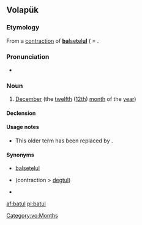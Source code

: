 {{also|batül}}
==Volapük==

===Etymology===
From a [[contraction]] of [[balsetelul|'''ba'''lse'''t'''el'''ul''']] ( = {{compound|bals|e|tel|-ul|lang=vo|t1=ten, now [[deg#Volapük|deg]]|t2=and|t3=two|t4=([[morpheme]] for) month (< [[mul#Volapük|mul]])}}.

===Pronunciation===
* {{IPA|[ba.ˈtul]|lang=vo}}

===Noun===
{{vo-noun}}

# {{lb|vo|obsolete}} [[December]] (the [[twelfth]] ([[12th]]) [[month]] of the [[year]])

====Declension====
{{vo-decl-noun}}

====Usage notes====
* This older term has been replaced by {{m|vo|dekul||December}}.

====Synonyms====
* {{qualifier|obsolete}} [[balsetelul]]
* {{l|vo|degtelul}} (contraction > [[degtul]])
* {{l|vo|dekul}}

[[Category:vo:Months]]

[[af:batul]]
[[pl:batul]]